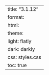 ---
title: "3.1.12"
format:
    html:
        theme:
            light: flatly
            dark: darkly
        css: styles.css
        toc: true
---